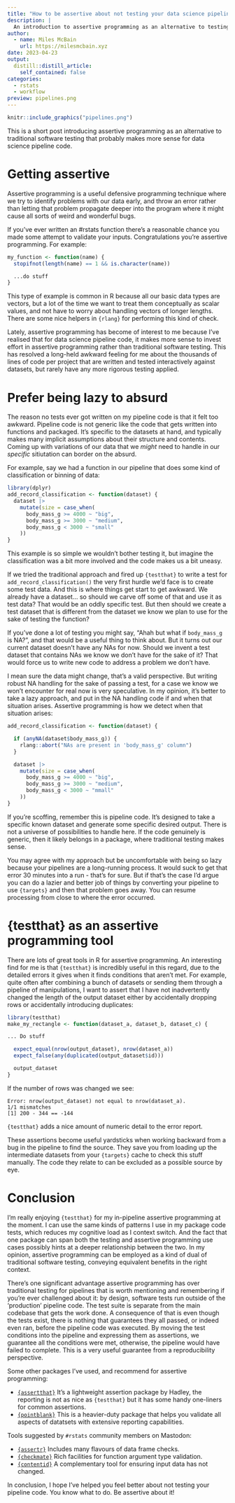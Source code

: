 ```yaml
---
title: "How to be assertive about not testing your data science pipeline"
description: |
  An introduction to assertive programming as an alternative to testing
author:
  - name: Miles McBain
    url: https://milesmcbain.xyz
date: 2023-04-23
output:
  distill::distill_article:
    self_contained: false
categories:
  - rstats
  - workflow
preview: pipelines.png
---
```


```r
knitr::include_graphics("pipelines.png")
```

This is a short post introducing assertive programming as an alternative to traditional software testing that probably makes more sense for data science pipeline code.

# Getting assertive

Assertive programming is a useful defensive programming technique where we try to identify problems with our data early, and throw an error rather than letting that problem propagate deeper into the program where it might cause all sorts of weird and wonderful bugs.

If you've ever written an #rstats function there's a reasonable chance you made some attempt to validate your inputs. Congratulations you're assertive programming. For example:

```r
my_function <- function(name) {
  stopifnot(length(name) == 1 && is.character(name))

  ...do stuff
}
```

This type of example is common in R because all our basic data types are vectors, but a lot of the time we want to treat them conceptually as scalar values, and not have to worry about handling vectors of longer lengths. There are some nice helpers in `{rlang}` for performing this kind of check.

Lately, assertive programming has become of interest to me because I've realised that for data science pipeline code, it makes more sense to invest effort in assertive programming rather than traditional software testing. This has resolved a long-held awkward feeling for me about the thousands of lines of code per project that are written and tested interactively against datasets, but rarely have any more rigorous testing applied.

# Prefer being lazy to absurd

The reason no tests ever got written on my pipeline code is that it felt too awkward. Pipeline code is not generic like the code that gets written into functions and packaged. It's specific to the datasets at hand, and typically makes many implicit assumptions about their structure and contents. Coming up with variations of our data that we *might* need to handle in our *specific* sitiutation can border on the absurd.

For example, say we had a function in our pipeline that does some kind of classification or binning of data:

```r
library(dplyr)
add_record_classification <- function(dataset) {
  dataset |>
    mutate(size = case_when(
      body_mass_g >= 4000 ~ "big",
      body_mass_g >= 3000 ~ "medium",
      body_mass_g < 3000 ~ "small"
    ))
}
```

This example is so simple we wouldn't bother testing it, but imagine the classification was a bit more involved and the code makes us a bit uneasy.

If we tried the traditional approach and fired up `{testthat}` to write a test for `add_record_classification()` the very first hurdle we'd face is to create some test data. And this is where things get start to get awkward. We already have a dataset... so should we carve off some of that and use it as test data? That would be an oddly specific test. But then should we create a test dataset that is different from the dataset we know we plan to use for the sake of testing the function?

If you've done a lot of testing you might say, "Ahah but what if `body_mass_g` is NA?", and that would be a useful thing to think about. But it turns out our current dataset doesn't have any NAs for now. Should we invent a test dataset that contains NAs we know we don't have for the sake of it? That would force us to write new code to address a problem we don't have.

I mean sure the data might change, that's a valid perspective. But writing robust NA handling for the sake of passing a test, for a case we know we won't encounter for real now is very speculative. In my opinion, it's better to take a lazy approach, and put in the NA handling code if and when that situation arises. Assertive programming is how we detect when that situation arises:

```r
add_record_classification <- function(dataset) {

  if (anyNA(dataset$body_mass_g)) {
    rlang::abort("NAs are present in 'body_mass_g' column")
  }

  dataset |>
    mutate(size = case_when(
      body_mass_g >= 4000 ~ "big",
      body_mass_g >= 3000 ~ "medium",
      body_mass_g < 3000 ~ "mmall"
    ))
}
```

If you're scoffing, remember this is pipeline code. It's designed to take a specific known dataset and generate some specific desired output. There is not a universe of possibilities to handle here. If the code genuinely is generic, then it likely belongs in a package, where traditional testing makes sense.

You may agree with my approach but be uncomfortable with being so lazy because your pipelines are a long-running process. It would suck to get that error 30 minutes into a run - that's for sure. But if that's the case I'd argue you can do a lazier and better job of things by converting your pipeline to use `{targets}` and then that problem goes away. You can resume processing from close to where the error occurred.

# {testthat} as an assertive programming tool

There are lots of great tools in R for assertive programming. An interesting find for me is that `{testthat}` is incredibly useful in this regard, due to the detailed errors it gives when it finds conditions that aren't met. For example, quite often after combining a bunch of datasets or sending them through a pipeline of manipulations, I want to assert that I have not inadvertently changed the length of the output dataset either by accidentally dropping rows or accidentally introducing duplicates:

```r
library(testthat)
make_my_rectangle <- function(dataset_a, dataset_b, dataset_c) {

... Do stuff

  expect_equal(nrow(output_dataset), nrow(dataset_a))
  expect_false(any(duplicated(output_dataset$id)))

  output_dataset
}
```

If the number of rows was changed we see:

```
Error: nrow(output_dataset) not equal to nrow(dataset_a).
1/1 mismatches
[1] 200 - 344 == -144
```

`{testthat}` adds a nice amount of numeric detail to the error report.

These assertions become useful yardsticks when working backward from a bug in the pipeline to find the source. They save you from loading up the intermediate datasets from your `{targets}` cache to check this stuff manually. The code they relate to can be excluded as a possible source by eye.


# Conclusion

I'm really enjoying `{testthat}` for my in-pipeline assertive programming at the moment. I can use the same kinds of patterns I use in my package code tests, which reduces my cognitive load as I context switch. And the fact that one package can span both the testing and assertive programming use cases possibly hints at a deeper relationship between the two. In my opinion, assertive programming can be employed as a kind of dual of traditional software testing, conveying equivalent benefits in the right context.

There's one significant advantage assertive programming has over traditional testing for pipelines that is worth mentioning and remembering if you're ever challenged about it: by design, software tests run outside of the 'production' pipeline code. The test suite is separate from the main codebase that gets the work done. A consequence of that is even though the tests exist, there is nothing that guarantees they all passed, or indeed even ran, before the pipeline code was executed. By moving the test conditions into the pipeline and expressing them as assertions, we guarantee all the conditions were met, otherwise, the pipeline would have failed to complete. This is a very useful guarantee from a reproducibility perspective.

Some other packages I've used, and recommend for assertive programming:

  - [`{assertthat}`](https://github.com/hadley/assertthat) It's a lightweight assertion package by Hadley, the reporting is not as nice as `{testthat}` but it has some handy one-liners for common assertions.
  - [`{pointblank}`](https://github.com/rich-iannone/pointblank) This is a heavier-duty package that helps you validate all aspects of datatsets with extensive reporting capabilities.

Tools suggested by `#rstats` community members on Mastodon:

  - [`{assertr}`](https://github.com/ropensci/assertr) Includes many flavours of data frame checks.
  - [`{checkmate}`](https://mllg.github.io/checkmate/) Rich facilities for function argument type validation.
  - [`{contentid}`](https://github.com/cboettig/contentid) A complementary tool for ensuring input data has not changed.

In conclusion, I hope I've helped you feel better about not testing your pipeline code. You know what to do. Be assertive about it!
